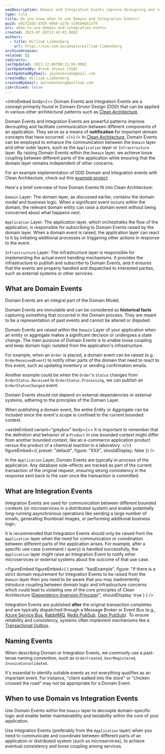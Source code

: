 ```yaml
---
seoDescription: Domain and Integration Events improve decoupling and communication between application layers, enabling loose coupling and better maintainability.
type: rule
title: Do you know when to use Domain and Integration Events?
guid: e91f22d2-d385-49b6-a27b-1195b4bb13f9
uri: when-to-use-domain-and-integration-events
created: 2023-07-26T12:43:02.000Z
authors:
  - title: William Liebenberg
    url: https://ssw.com.au/people/william-liebenberg
archivedreason:
related: []
redirects:
lastUpdated: 2023-12-06T00:11:50.000Z
lastUpdatedBy: Brook Jeynes [SSW]
lastUpdatedByEmail: jeynesbrook@gmail.com
createdBy: William Liebenberg
createdByEmail: awliebenberg@outlook.com
isArchived: false
---
```


<introEmbed
  body={<>
Domain Events and Integration Events are a concept primarily found in Domain-Driven Design (DDD) that can be applied in various other architectural patterns such as [Clean Architecture](https://github.com/sswconsulting/SSW.CleanArchitecture).

Domain Events and Integration Events are powerful patterns improve decoupling and facilitate communication between different components of an application. They serve as a means of **notification** for important domain concepts that have occurred.
  </>}
/>
In [Clean Architecture](https://github.com/sswconsulting/SSW.CleanArchitecture), Domain Events can be employed to enhance the communication between the `Domain` layer and other outer layers, such as the `Application` layer or `Infrastructure` layer. By raising Domain Events within the `Domain` layer, we achieve loose coupling between different parts of the application while ensuring that the domain layer remains independent of other concerns.

For an example implementation of DDD Domain and Integration events with Clean Architecture, check out this [example project](https://github.com/william-liebenberg/CleanArchitectureWithDomainEvents).

Here's a brief overview of how Domain Events fit into Clean Architecture:

`Domain` Layer: The domain layer, as discussed earlier, contains the domain model and business logic. When a significant event occurs within the domain, the relevant domain entity can raise a domain event without being concerned about what happens next.

`Application` Layer: The application layer, which orchestrates the flow of the application, is responsible for subscribing to Domain Events raised by the domain layer. When a domain event is raised, the application layer can react to it by initiating additional processes or triggering other actions in response to the event.

`Infrastructure` Layer: The infrastructure layer is responsible for implementing the actual event handling mechanisms. It provides the infrastructure to publish and subscribe to Domain Events, and it ensures that the events are properly handled and dispatched to interested parties, such as external systems or other services.

## What are Domain Events

Domain Events are an integral part of the Domain Model.

Domain Events are immutable and can be considered as **historical facts** capturing something that occurred in the Domain process. They are meant to be a representation of past events and cannot be altered or disputed.

Domain Events are raised within the `Domain` Layer of your application when an entity or aggregate makes a significant decision or undergoes a state change. The main purpose of Domain Events is to enable loose coupling and keep domain logic isolated from the application's infrastructure.

For example, when an `Order` is placed, a domain event can be raised (e.g. `OrderReceivedEvent`) to notify other parts of the domain that need to react to this event, such as updating inventory or sending confirmation emails.

Another example could be when the `Order`'s `Status` changes from `OrderStatus.Received` to `OrderStatus.Processing`, we can publish an `OrderStatusChanged` event.

Domain Events should not depend on external dependencies or external systems, adhering to the principles of the Domain Layer.

When publishing a domain event, the entire Entity or Aggregate can be included since the event's scope is confined to the current bounded context.

<asideEmbed
  variant="greybox"
  body={<>
    It is important to remember that the definition and behavior of a `Product` in one bounded context might differ from another bounded context, like an e-commerce application product versus the product of a chemical reaction in a laboratory.
  </>}
  figureEmbed={{
    preset: "default",
    figure: "XXX",
    shouldDisplay: false
  }}
/>

In the `Application` Layer, Domain Events are typically in-process of the application. Any database side-effects are tracked as part of the current transaction of the original request, ensuring strong consistency in the response sent back to the user once the transaction is committed.

## What are Integration Events

Integration Events are used for communication between different bounded contexts (or microservices in a distributed system) and enable potentially long-running asynchronous operations like sending a large number of emails, generating thumbnail images, or performing additional business logic.

It is recommended that Integration Events should only be raised from the `Application` layer when the need for communication or coordination between different parts of the application arises. For example, after a specific use case (command / query) is handled successfully, the `Application` layer might raise an Integration Event to notify other microservices or external systems about the outcome of that use case.

<figureEmbed figureEmbed={ {
  preset: "badExample",
  figure: "If there is a strict domain requirement for Integration Events to be raised from the `Domain` layer then you need to be aware that you may inadvertently introduce coupling between domain logic and infrastructure concerns which could lead to violating one of the core principles of Clean Architecture ([Dependency Inversion Principle](/the-main-principles-of-clean-architecture/#principles))",
  shouldDisplay: true
} } />


Integration Events are published **after** the original transaction completes and are typically dispatched through a Message Broker or Event Bus (e.g., [Azure Service Bus](https://learn.microsoft.com/en-us/azure/service-bus-messaging/service-bus-queues-topics-subscriptions?WT.mc_id=AZ-MVP-33518), [RabbitMQ](https://www.rabbitmq.com/), [Redis PubSub](https://redis.io/docs/interact/pubsub/), [Dapr PubSub](https://docs.dapr.io/developing-applications/building-blocks/pubsub/pubsub-overview/)). To ensure reliability and consistency, systems often implement mechanisms like a [Transactional Outbox](https://learn.microsoft.com/en-us/azure/architecture/best-practices/transactional-outbox-cosmos#solution?WT.mc_id=AZ-MVP-33518).

## Naming Events

When describing Domain or Integration Events, we commonly use a past-tense naming convention, such as `OrderCreated`, `UserRegistered`, `InvoiceConsolidated`.

It's essential to identify suitable events as not everything qualifies as an important event. For instance, "client walked into the store" or "chicken crossed the road" may not be appropriate for a Domain Event.

## When to use Domain vs Integration Events

Use Domain Events within the `Domain` layer to decouple domain-specific logic and enable better maintainability and testability within the core of your application.

Use Integration Events (preferably from the `Application` layer) when you need to communicate and coordinate between different parts of an application or distributed system (such as microservices), to achieve eventual consistency and loose coupling among services.
